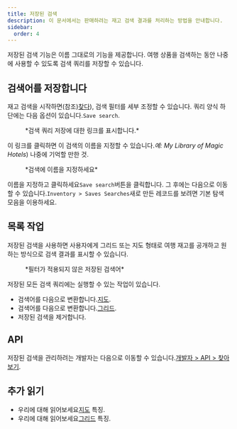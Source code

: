```yaml
---
title: 저장된 검색
description: 이 문서에서는 판매하려는 재고 검색 결과를 처리하는 방법을 안내합니다.
sidebar:
  order: 4
---
```


저장된 검색 기능은 이름 그대로의 기능을 제공합니다. 여행 상품을 검색하는 동안 나중에 사용할 수 있도록 검색 쿼리를 저장할 수 있습니다.

## 검색어를 저장합니다

재고 검색을 시작하면(참조)[찾다](/studio/search)), 검색 필터를 세부 조정할 수 있습니다.
쿼리 양식 하단에는 다음 옵션이 있습니다.`Save search`.

<figure>
  <CloudinaryImage width="350" height="329" resize="scale" quality="best" alt="검색 저장" src="academy/save-search" errorImage="noimage_opaque_nyrtl0.png" />

  <figcaption>*검색 쿼리 저장에 대한 링크를 표시합니다.*</figcaption>
</figure>


이 링크를 클릭하면 이 검색의 이름을 지정할 수 있습니다.*예: My Library of Magic Hotels*) 나중에 기억할 만한 것.

<figure>
  <CloudinaryImage width="350" height="329" resize="scale" quality="best" alt="검색에 이름을 지정하세요" src="academy/name-save-search" errorImage="noimage_opaque_nyrtl0.png" />

  <figcaption>*검색에 이름을 지정하세요*</figcaption>
</figure>


이름을 지정하고 클릭하세요`Save search`버튼을 클릭합니다. 그 후에는 다음으로 이동할 수 있습니다.`Inventory > Saves Searches`새로 만든 레코드를 보려면 기본 탐색 모음을 이용하세요.

## 목록 작업

저장된 검색을 사용하면 사용자에게 그리드 또는 지도 형태로 여행 재고를 공개하고 원하는 방식으로 검색 결과를 표시할 수 있습니다.

<figure>
  <CloudinaryImage width="700" height="939" resize="scale" quality="best" alt="저장된 검색 작업" src="academy/saved-search-actions" errorImage="noimage_opaque_nyrtl0.png" />

  <figcaption>*필터가 적용되지 않은 저장된 검색어*</figcaption>
</figure>


저장된 모든 검색 쿼리에는 실행할 수 있는 작업이 있습니다.

* 검색어를 다음으로 변환합니다.[지도](/studio/maps).
* 검색어를 다음으로 변환합니다.[그리드](/studio/grids).
* 저장된 검색을 제거합니다.

## API

저장된 검색을 관리하려는 개발자는 다음으로 이동할 수 있습니다.[개발자 > API > 찾아보기](/developers/apis/#browse-api).

## 추가 읽기

* 우리에 대해 읽어보세요[지도](/studio/maps) 특징.
* 우리에 대해 읽어보세요[그리드](/studio/grids) 특징.

